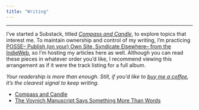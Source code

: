 ```yaml
---
title: "Writing"
---
```


***

I've started a Substack, titled [*Compass and Candle*](https://dmerullo.substack.com/){target="_blank"}, to explore topics that interest me. To maintain ownership and control of my writing, I'm practicing [POSSE-- Publish (on your) Own Site, Syndicate Elsewhere-- from the IndieWeb](https://indieweb.org/POSSE){target="_blank"}, so I'm hosting my articles here as well. Although you can read these pieces in whatever order you'd like, I recommend viewing this arrangement as if it were the track listing for a full album.

*Your readership is more than enough. Still, if you'd like to [buy me a coffee](https://buymeacoffee.com/dmerullo){target="_blank"}, it’s the clearest signal to keep writing.*

- [Compass and Candle](https://dmerullo.github.io/writing/compass-and-candle/compass-and-candle.html){target="_blank"}
- [The Voynich Manuscript Says Something More Than Words](writing/compass-and-candle/vms.html){target="_blank"}
